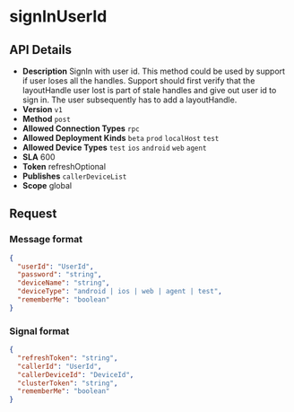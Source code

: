 # signInUserId

## API Details

- **Description** SignIn with user id. This method could be used by support if user loses all the handles. Support
should first verify that the layoutHandle user lost is part of stale handles and give out user id to
sign in. The user subsequently has to add a layoutHandle.
- **Version** `v1`
- **Method** `post`
- **Allowed Connection Types** `rpc` 
- **Allowed Deployment Kinds** `beta` `prod` `localHost` `test` 
- **Allowed Device Types** `test` `ios` `android` `web` `agent` 
- **SLA** 600
- **Token** refreshOptional
- **Publishes** `callerDeviceList` 
- **Scope** global


## Request

### Message format

```json
{
  "userId": "UserId",
  "password": "string",
  "deviceName": "string",
  "deviceType": "android | ios | web | agent | test",
  "rememberMe": "boolean"
}
```

### Signal format

```json
{
  "refreshToken": "string",
  "callerId": "UserId",
  "callerDeviceId": "DeviceId",
  "clusterToken": "string",
  "rememberMe": "boolean"
}
```

